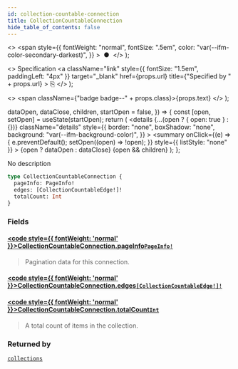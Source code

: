 ```yaml
---
id: collection-countable-connection
title: CollectionCountableConnection
hide_table_of_contents: false
---
```


  <>
    <span
      style={{
        fontWeight: "normal",
        fontSize: ".5em",
        color: "var(--ifm-color-secondary-darkest)",
      }}
    >
      &nbsp;●&nbsp;
    </span>
  </>
);

  <>
    Specification
    <a
      className="link"
      style={{ fontSize: "1.5em", paddingLeft: "4px" }}
      target="\_blank"
      href={props.url}
      title={"Specified by " + props.url}
    >
      ⎘
    </a>
  </>
);

  <>
    <span className={"badge badge--" + props.class}>{props.text}</span>
  </>
);


  dataOpen,
  dataClose,
  children,
  startOpen = false,
}) => {
  const [open, setOpen] = useState(startOpen);
  return (
    <details
      {...(open ? { open: true } : {})}
      className="details"
      style={{
        border: "none",
        boxShadow: "none",
        background: "var(--ifm-background-color)",
      }}
    >
      <summary
        onClick={(e) => {
          e.preventDefault();
          setOpen((open) => !open);
        }}
        style={{ listStyle: "none" }}
      >
        {open ? dataOpen : dataClose}
      </summary>
      {open && children}
    </details>
  );
};

No description

```graphql
type CollectionCountableConnection {
  pageInfo: PageInfo!
  edges: [CollectionCountableEdge!]!
  totalCount: Int
}
```

### Fields

#### [<code style={{ fontWeight: 'normal' }}>CollectionCountableConnection.<b>pageInfo</b></code>](#)<Bullet />[`PageInfo!`](../../../api-storefront/miscellaneous/objects/page-info) <Badge class="secondary" text="non-null"/> <Badge class="secondary" text="object"/>

> Pagination data for this connection.

#### [<code style={{ fontWeight: 'normal' }}>CollectionCountableConnection.<b>edges</b></code>](#)<Bullet />[`[CollectionCountableEdge!]!`](../../../api-storefront/products/objects/collection-countable-edge) <Badge class="secondary" text="non-null"/> <Badge class="secondary" text="object"/>

>

#### [<code style={{ fontWeight: 'normal' }}>CollectionCountableConnection.<b>totalCount</b></code>](#)<Bullet />[`Int`](../../../api-storefront/miscellaneous/scalars/int) <Badge class="secondary" text="scalar"/>

> A total count of items in the collection.

### Returned by

[`collections`](../../../api-storefront/products/queries/collections) <Badge class="secondary" text="query"/>
